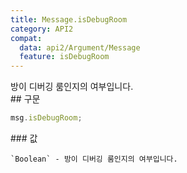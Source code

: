 ```yaml
---
title: Message.isDebugRoom
category: API2
compat:
  data: api2/Argument/Message
  feature: isDebugRoom
---
```


<Section>
  방이 디버깅 룸인지의 여부입니다.
</Section>
<Section>
  ## 구문

  ~~~js
  msg.isDebugRoom;
  ~~~

  <Section>
    ### 값

    `Boolean` - 방이 디버깅 룸인지의 여부입니다.
  </Section>
</Section>